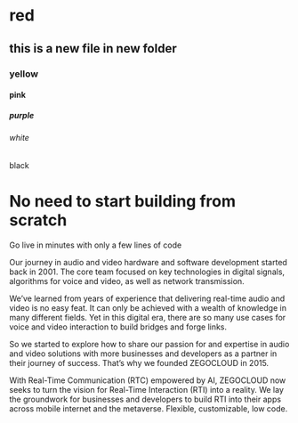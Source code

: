 # red
## this is a new file in new folder
### yellow
#### pink
##### purple
###### white
black

# No need to start building from scratch

Go live in minutes with only a few lines of code


Our journey in audio and video hardware and software development started back in 2001. The core team focused on key technologies in digital signals, algorithms for voice and video, as well as network transmission.

We’ve learned from years of experience that delivering real-time audio and video is no easy feat. It can only be achieved with a wealth of knowledge in many different fields. Yet in this digital era, there are so many use cases for voice and video interaction to build bridges and forge links.

So we started to explore how to share our passion for and expertise in audio and video solutions with more businesses and developers as a partner in their journey of success. That’s why we founded ZEGOCLOUD in 2015.

With Real-Time Communication (RTC) empowered by AI, ZEGOCLOUD now seeks to turn the vision for Real-Time Interaction (RTI) into a reality. We lay the groundwork for businesses and developers to build RTI into their apps across mobile internet and the metaverse. Flexible, customizable, low code.